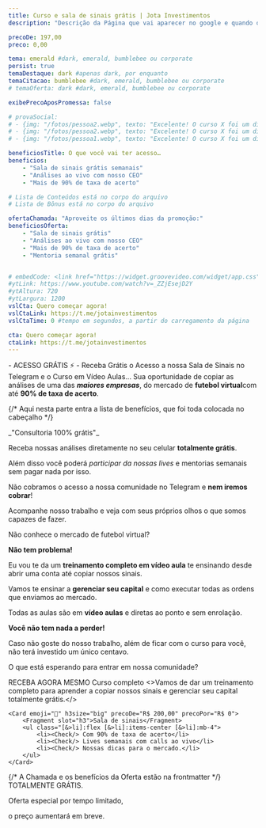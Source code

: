 ```yaml
---
title: Curso e sala de sinais grátis | Jota Investimentos
description: "Descrição da Página que vai aparecer no google e quando o link for compratilhado no whatsapp, twitter, etc. Mantenha abaixo de 160 caracteres"

precoDe: 197,00
preco: 0,00

tema: emerald #dark, emerald, bumblebee ou corporate
persist: true
temaDestaque: dark #apenas dark, por enquanto
temaCitacao: bumblebee #dark, emerald, bumblebee ou corporate
# temaOferta: dark #dark, emerald, bumblebee ou corporate

exibePrecoAposPromessa: false

# provaSocial:
# - {img: "/fotos/pessoa2.webp", texto: "Excelente! O curso X foi um divisor de águas. Em apenas T meses, eu fui de A para B", nome: "Pessoa 1" }
# - {img: "/fotos/pessoa2.webp", texto: "Excelente! O curso X foi um divisor de águas. Em apenas T meses, eu fui de A para B", nome: "Pessoa 2" }
# - {img: "/fotos/pessoa1.webp", texto: "Excelente! O curso X foi um divisor de águas. Em apenas T meses, eu fui de A para B", nome: "Pessoa 3" }

beneficiosTitle: O que você vai ter acesso…
beneficios:
    - "Sala de sinais grátis semanais"
    - "Análises ao vivo com nosso CEO"
    - "Mais de 90% de taxa de acerto"

# Lista de Conteúdos está no corpo do arquivo
# Lista de Bônus está no corpo do arquivo

ofertaChamada: "Aproveite os últimos dias da promoção:"
beneficiosOferta:
    - "Sala de sinais grátis"
    - "Análises ao vivo com nosso CEO"
    - "Mais de 90% de taxa de acerto"
    - "Mentoria semanal grátis"


# embedCode: <link href="https://widget.groovevideo.com/widget/app.css" rel="stylesheet"><groovevideo-widget id="209841" permalink="t7dvBoSkhivDJAX5fFLI"></groovevideo-widget><script src="https://widget.groovevideo.com/widget/app.js"></script>
#ytLink: https://www.youtube.com/watch?v=_ZZjEsejD2Y
#ytAltura: 720
#ytLargura: 1200
vslCta: Quero começar agora!
vslCtaLink: https://t.me/jotainvestimentos
vslCtaTime: 0 #tempo em segundos, a partir do carregamento da página

cta: Quero começar agora!
ctaLink: https://t.me/jotainvestimentos
---
```


<Layout frontmatter={frontmatter} >

<Fragment slot="pre-promessa">- ACESSO GRÁTIS <span class="text-white">⚡</span> -</Fragment>
<Fragment slot="promessa">Receba Grátis o Acesso a nossa Sala de Sinais no Telegram e o Curso em Vídeo Aulas...</Fragment>
<Fragment slot="subpromessa">Sua oportunidade de copiar as análises de uma das <Degrade grad="yellow">_**maiores empresas**_</Degrade>, do mercado de  <Degrade grad="green">**futebol virtual**</Degrade>com até <Degrade grad="blue">**90% de taxa de acerto**</Degrade>.</Fragment>

{/* Aqui nesta parte entra a lista de benefícios, que foi toda colocada no cabeçalho */}

<Fragment slot="citacao">
_"Consultoria 100% grátis"_
</Fragment>

<Fragment slot="copy-logica">

Receba nossas análises diretamente no seu celular **totalmente grátis**.

Além disso você poderá *participar da nossas lives* e mentorias semanais sem pagar nada por isso.

Não cobramos o acesso a nossa comunidade no Telegram e **nem iremos cobrar**!

Acompanhe nosso trabalho e veja com seus próprios olhos o que somos capazes de fazer.

Não conhece o mercado de futebol virtual?

**Não tem problema!**

Eu vou te da um **treinamento completo em vídeo aula** te ensinando desde abrir uma conta até copiar nossos sinais.

Vamos te ensinar a **gerenciar seu capital** e como executar todas as ordens que enviamos ao mercado.

Todas as aulas são em **vídeo aulas** e diretas ao ponto e sem enrolação.

**Você não tem nada a perder!**

Caso não goste do nosso trabalho, além de ficar com o curso para você, não terá investido um único centavo.

O que está esperando para entrar em nossa comunidade?
</Fragment>


<Fragment slot="bonusTitulo">RECEBA AGORA MESMO</Fragment>
<Fragment slot="bonus">
    <Card emoji="👩🏾‍💻" h3size="big" precoDe="R$ 97,00" precoPor="R$ 0">
        <Fragment slot="h3">Curso completo</Fragment>
        <>Vamos de dar um treinamento completo para aprender a copiar nossos sinais e gerenciar seu capital totalmente grátis.</>
    </Card>

    <Card emoji="📩" h3size="big" precoDe="R$ 200,00" precoPor="R$ 0">
        <Fragment slot="h3">Sala de sinais</Fragment>
        <ul class="[&>li]:flex [&>li]:items-center [&>li]:mb-4">
            <li><Check/> Com 90% de taxa de acerto</li>
            <li><Check/> Lives semanais com calls ao vivo</li>
            <li><Check/> Nossas dicas para o mercado.</li>
        </ul>
    </Card>

</Fragment>


{/* A Chamada e os benefícios da Oferta estão na frontmatter */}
<Fragment slot="textoAposCta">
TOTALMENTE GRÁTIS.

Oferta especial por tempo limitado, 

o preço aumentará em breve.
</Fragment>



<script>
  !function(f,b,e,v,n,t,s)
  {if(f.fbq)return;n=f.fbq=function(){n.callMethod?
  n.callMethod.apply(n,arguments):n.queue.push(arguments)};
  if(!f._fbq)f._fbq=n;n.push=n;n.loaded=!0;n.version='2.0';
  n.queue=[];t=b.createElement(e);t.async=!0;
  t.src=v;s=b.getElementsByTagName(e)[0];
  s.parentNode.insertBefore(t,s)}(window, document,'script',
  'https://connect.facebook.net/en_US/fbevents.js');
  fbq('init', '644038116196212');
  fbq('track', 'PageView');
  </script>
  <noscript><img height="1" width="1" style="display:none"
  src="https://www.facebook.com/tr?id=644038116196212&ev=PageView&noscript=1"
  /></noscript>
</Layout>